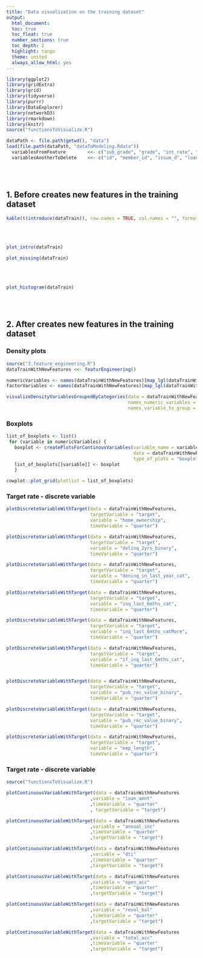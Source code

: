 ```yaml
---
title: "Data visualization on the training dataset"
output: 
  html_document:
  toc: true
  toc_float: true
  number_sections: true
  toc_depth: 2
  highlight: tango
  theme: united
  always_allow_html: yes
---
```


```r
library(ggplot2)
library(gridExtra)
library(grid)
library(tidyverse)
library(purrr)
library(DataExplorer)
library(networkD3)
library(rmarkdown)
library(knitr)
source("functionsToVisualize.R")

dataPath <- file.path(getwd(), "data")
load(file.path(dataPath, "dataToModeling.Rdata"))
  variablesFromFeature        <<- c("sub_grade", "grade", "int_rate", "installment", "total_pymnt", "total_pymnt_inv", "total_rec_prncp", "total_rec_int", "total_rec_late_fee", "recoveries", "collection_recovery_fee", "last_pymnt_amnt", "initial_list_status")
  variablesAnotherToDelete    <<- c("id", "member_id", "issue_d", "loan_status", "funded_amnt_inv", "term", "verification_status", "funded_amnt", "group", "last_credit_pull_d", "collections_12_mths_ex_med", "acc_now_delinq")

```
<br/>
<br/>

## 1. Before creates new features in the training dataset

```r
kable(t(introduce(dataTrain)), row.names = TRUE, col.names = "", format.args = list(big.mark = ","))
```

<br/>
<br/>

```r
plot_intro(dataTrain)

plot_missing(dataTrain)
```

<br/>
<br/>

```r
plot_histogram(dataTrain)
```

<br/>
<br/>


## 2. After creates new features in the training dataset

### Density plots

```r
source("3.feature_engineering.R")
dataTrainWithNewFeatures <<- featurEngineering()

numericVariables <- names(dataTrainWithNewFeatures)[map_lgl(dataTrainWithNewFeatures, is.numeric)] 
factorVariables <- names(dataTrainWithNewFeatures)[map_lgl(dataTrainWithNewFeatures, is.factor)]

visualizeDensityVariablesGroupedByCategories(data = dataTrainWithNewFeatures, 
                                             names_numeric_variables = numericVariables, 
                                             names_variable_to_group = "target") 
```

### Boxplots

```r

list_of_boxplots <- list() 
 for (variable in numericVariables) { 
   boxplot <- createPlotsForContinousVariables(variable_name = variable,
                                               data = dataTrainWithNewFeatures, 
                                               type_of_plots = "boxplot")  
   list_of_boxplots[[variable]] <- boxplot 
   }

cowplot::plot_grid(plotlist = list_of_boxplots)

```

### Target rate - discrete variable

```r
plotDiscreteVariableWithTarget(data = dataTrainWithNewFeatures,
                               targetVariable = "target",
                               variable = "home_ownership",
                               timeVariable = "quarter")

plotDiscreteVariableWithTarget(data = dataTrainWithNewFeatures,
                               targetVariable = "target",
                               variable = "delinq_2yrs_binary",
                               timeVariable = "quarter")

plotDiscreteVariableWithTarget(data = dataTrainWithNewFeatures,
                               targetVariable = "target",
                               variable = "deninq_in_last_year_cat",
                               timeVariable = "quarter")

plotDiscreteVariableWithTarget(data = dataTrainWithNewFeatures,
                               targetVariable = "target",
                               variable = "inq_last_6mths_cat",
                               timeVariable = "quarter")

plotDiscreteVariableWithTarget(data = dataTrainWithNewFeatures,
                               targetVariable = "target",
                               variable = "inq_last_6mths_catMore",
                               timeVariable = "quarter")

plotDiscreteVariableWithTarget(data = dataTrainWithNewFeatures,
                               targetVariable = "target",
                               variable = "if_inq_last_6mths_cat",
                               timeVariable = "quarter")


plotDiscreteVariableWithTarget(data = dataTrainWithNewFeatures,
                               targetVariable = "target",
                               variable = "pub_rec_value_binary",
                               timeVariable = "quarter")

plotDiscreteVariableWithTarget(data = dataTrainWithNewFeatures,
                               targetVariable = "target",
                               variable = "pub_rec_value_binary",
                               timeVariable = "quarter")

plotDiscreteVariableWithTarget(data = dataTrainWithNewFeatures,
                               targetVariable = "target",
                               variable = "emp_length",
                               timeVariable = "quarter")

```


### Target rate - discrete variable

```r
source("functionsToVisualize.R")

plotContinuousVariableWithTarget(data = dataTrainWithNewFeatures
                               ,variable = "loan_amnt"
                               ,timeVariable = "quarter"
                               , targetVariable = "target")

plotContinuousVariableWithTarget(data = dataTrainWithNewFeatures
                               ,variable = "annual_inc"
                               ,timeVariable = "quarter"
                               ,targetVariable = "target")

plotContinuousVariableWithTarget(data = dataTrainWithNewFeatures
                               ,variable = "dti"
                               ,timeVariable = "quarter"
                               ,targetVariable = "target")

plotContinuousVariableWithTarget(data = dataTrainWithNewFeatures
                               ,variable = "open_acc"
                               ,timeVariable = "quarter"
                               ,targetVariable = "target")

plotContinuousVariableWithTarget(data = dataTrainWithNewFeatures
                               ,variable = "revol_bal"
                               ,timeVariable = "quarter"
                               ,targetVariable = "target")

plotContinuousVariableWithTarget(data = dataTrainWithNewFeatures
                               ,variable = "total_acc"
                               ,timeVariable = "quarter"
                               ,targetVariable = "target")

```








